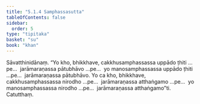 ```yaml
---
title: "5.1.4 Samphassasutta"
tableOfContents: false
sidebar:
  order: 5
type: "tipitaka"
basket: "su"
book: "khan"
---
```



<DynamicBreadcrumb />

<Division number="315" book="khan">

<Paragraph number="1074" book="khan">
Sāvatthinidānaṃ. “Yo kho, bhikkhave, cakkhusamphassassa uppādo ṭhiti …pe…  jarāmaraṇassa pātubhāvo …pe…  yo manosamphassassa uppādo ṭhiti …pe…  jarāmaraṇassa pātubhāvo. Yo ca kho, bhikkhave, cakkhusamphassassa nirodho …pe…  jarāmaraṇassa atthaṅgamo …pe…  yo manosamphassassa nirodho …pe…  jarāmaraṇassa atthaṅgamo”ti.

</Paragraph>
</Division>

<Paragraph number="1075" type="center" book="khan">
Catutthaṃ.
</Paragraph>